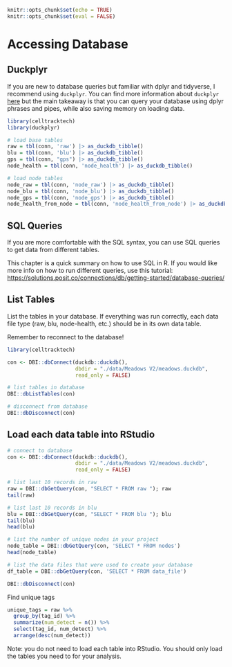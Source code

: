 
```r
knitr::opts_chunk$set(echo = TRUE)
knitr::opts_chunk$set(eval = FALSE)
```

# Accessing Database

## Duckplyr

If you are new to database queries but familiar with dplyr and tidyverse, I recommend using `duckplyr`. You can find more information about `duckplyr` [here](https://duckdb.org/2024/04/02/duckplyr.html) but the main takeaway is that you can query your database using dplyr phrases and pipes, while also saving memory on loading data.

```r
library(celltracktech)
library(duckplyr)

# load base tables
raw = tbl(conn, 'raw') |> as_duckdb_tibble()
blu = tbl(conn, 'blu') |> as_duckdb_tibble()
gps = tbl(conn, "gps") |> as_duckdb_tibble()
node_health = tbl(conn, 'node_health') |> as_duckdb_tibble()

# load node tables
node_raw = tbl(conn, 'node_raw') |> as_duckdb_tibble()
node_blu = tbl(conn, 'node_blu') |> as_duckdb_tibble()
node_gps = tbl(conn, 'node_gps') |> as_duckdb_tibble()
node_health_from_node = tbl(conn, 'node_health_from_node') |> as_duckdb_tibble()
```
## SQL Queries

If you are more comfortable with the SQL syntax, you can use SQL queries to get data from different tables.

This chapter is a quick summary on how to use SQL in R. If you would like more info on how to run different queries, use this tutorial: [https://solutions.posit.co/connections/db/getting-started/database-queries/](https://solutions.posit.co/connections/db/getting-started/database-queries/) 

## List Tables

List the tables in your database. If everything was run correctly, each data file type (raw, blu, node-health, etc.) should be in its own data table.

Remember to reconnect to the database!

```r
library(celltracktech)

con <- DBI::dbConnect(duckdb::duckdb(), 
                      dbdir = "./data/Meadows V2/meadows.duckdb", 
                      read_only = FALSE)

# list tables in database
DBI::dbListTables(con)

# disconnect from database
DBI::dbDisconnect(con)

```
## Load each data table into RStudio

```r
# connect to database
con <- DBI::dbConnect(duckdb::duckdb(), 
                      dbdir = "./data/Meadows V2/meadows.duckdb", 
                      read_only = FALSE)

# list last 10 records in raw
raw = DBI::dbGetQuery(con, "SELECT * FROM raw "); raw
tail(raw)

# list last 10 records in blu
blu = DBI::dbGetQuery(con, "SELECT * FROM blu "); blu
tail(blu)
head(blu)

# list the number of unique nodes in your project
node_table = DBI::dbGetQuery(con, 'SELECT * FROM nodes')
head(node_table)

# list the data files that were used to create your database
df_table = DBI::dbGetQuery(con, 'SELECT * FROM data_file')

DBI::dbDisconnect(con)

```
Find unique tags
```r
unique_tags = raw %>%
  group_by(tag_id) %>%
  summarize(num_detect = n()) %>%
  select(tag_id, num_detect) %>%
  arrange(desc(num_detect))
```
Note: you do not need to load each table into RStudio. You should only load the tables you need to for your analysis.